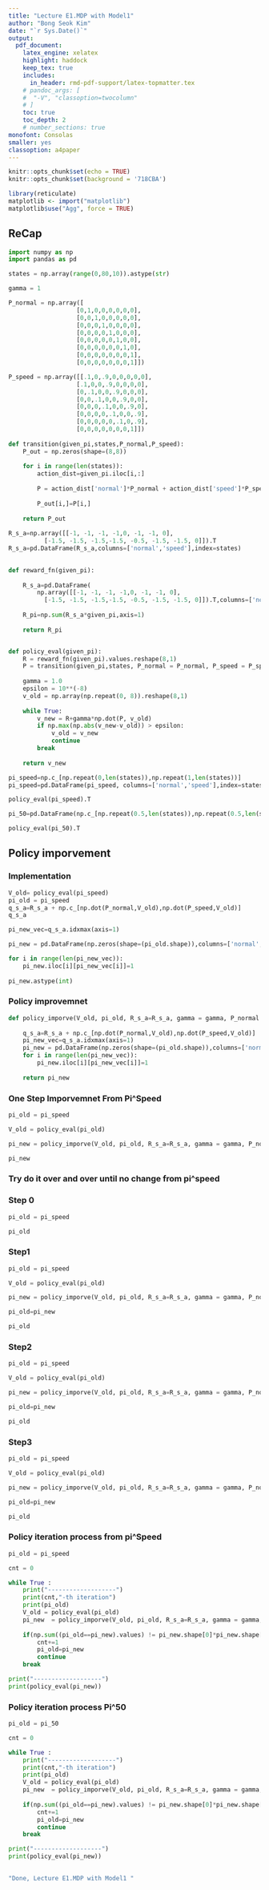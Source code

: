 ```yaml
---
title: "Lecture E1.MDP with Model1"  
author: "Bong Seok Kim"  
date: "`r Sys.Date()`"  
output:   
  pdf_document:  
    latex_engine: xelatex
    highlight: haddock  
    keep_tex: true  
    includes:
      in_header: rmd-pdf-support/latex-topmatter.tex
    # pandoc_args: [
    #  "-V", "classoption=twocolumn"
    # ]
    toc: true   
    toc_depth: 2  
    # number_sections: true  
monofont: Consolas
smaller: yes
classoption: a4paper
---
```


```r
knitr::opts_chunk$set(echo = TRUE)
knitr::opts_chunk$set(background = '718CBA')  
```

```r
library(reticulate)
matplotlib <- import("matplotlib")
matplotlib$use("Agg", force = TRUE)
```

\newpage

## ReCap

```python

import numpy as np
import pandas as pd

states = np.array(range(0,80,10)).astype(str)

gamma = 1

P_normal = np.array([
                   [0,1,0,0,0,0,0,0],
                   [0,0,1,0,0,0,0,0],
                   [0,0,0,1,0,0,0,0],
                   [0,0,0,0,1,0,0,0],
                   [0,0,0,0,0,1,0,0],
                   [0,0,0,0,0,0,1,0],
                   [0,0,0,0,0,0,0,1],
                   [0,0,0,0,0,0,0,1]])

P_speed = np.array([[.1,0,.9,0,0,0,0,0],
                   [.1,0,0,.9,0,0,0,0],
                   [0,.1,0,0,.9,0,0,0],
                   [0,0,.1,0,0,.9,0,0],
                   [0,0,0,.1,0,0,.9,0],
                   [0,0,0,0,.1,0,0,.9],
                   [0,0,0,0,0,.1,0,.9],
                   [0,0,0,0,0,0,0,1]])
                   
def transition(given_pi,states,P_normal,P_speed):
    P_out = np.zeros(shape=(8,8))
    
    for i in range(len(states)):
        action_dist=given_pi.iloc[i,:]
        
        P = action_dist['normal']*P_normal + action_dist['speed']*P_speed
        
        P_out[i,]=P[i,]
        
    return P_out
    
R_s_a=np.array([[-1, -1, -1, -1,0, -1, -1, 0],
          [-1.5, -1.5, -1.5,-1.5, -0.5, -1.5, -1.5, 0]]).T
R_s_a=pd.DataFrame(R_s_a,columns=['normal','speed'],index=states)

    
def reward_fn(given_pi):
    
    R_s_a=pd.DataFrame(
        np.array([[-1, -1, -1, -1,0, -1, -1, 0],
          [-1.5, -1.5, -1.5,-1.5, -0.5, -1.5, -1.5, 0]]).T,columns=['normal','speed'],index=states)
    
    R_pi=np.sum(R_s_a*given_pi,axis=1)
    
    return R_pi


def policy_eval(given_pi):
    R = reward_fn(given_pi).values.reshape(8,1)
    P = transition(given_pi,states, P_normal = P_normal, P_speed = P_speed)
    
    gamma = 1.0
    epsilon = 10**(-8)
    v_old = np.array(np.repeat(0, 8)).reshape(8,1)
    
    while True:
        v_new = R+gamma*np.dot(P, v_old)
        if np.max(np.abs(v_new-v_old)) > epsilon:
            v_old = v_new
            continue
        break
    
    return v_new
```


```python
pi_speed=np.c_[np.repeat(0,len(states)),np.repeat(1,len(states))]
pi_speed=pd.DataFrame(pi_speed, columns=['normal','speed'],index=states)

policy_eval(pi_speed).T

```

```python
pi_50=pd.DataFrame(np.c_[np.repeat(0.5,len(states)),np.repeat(0.5,len(states))], index=states, columns=['normal','speed'])

policy_eval(pi_50).T
```

\newpage

## Policy imporvement

### Implementation
```python
V_old= policy_eval(pi_speed)
pi_old = pi_speed
q_s_a=R_s_a + np.c_[np.dot(P_normal,V_old),np.dot(P_speed,V_old)]
q_s_a

```

```python
pi_new_vec=q_s_a.idxmax(axis=1)

pi_new = pd.DataFrame(np.zeros(shape=(pi_old.shape)),columns=['normal','speed'])

for i in range(len(pi_new_vec)):
    pi_new.iloc[i][pi_new_vec[i]]=1 
    
pi_new.astype(int)
```


### Policy improvemnet

```python

def policy_imporve(V_old, pi_old, R_s_a=R_s_a, gamma = gamma, P_normal = P_normal, P_speed = P_speed):
    
    q_s_a=R_s_a + np.c_[np.dot(P_normal,V_old),np.dot(P_speed,V_old)]
    pi_new_vec=q_s_a.idxmax(axis=1)
    pi_new = pd.DataFrame(np.zeros(shape=(pi_old.shape)),columns=['normal','speed'],index=states)
    for i in range(len(pi_new_vec)):
        pi_new.iloc[i][pi_new_vec[i]]=1 
    
    return pi_new

```

### One Step Imporvemnet From Pi^Speed
```python

pi_old = pi_speed

V_old = policy_eval(pi_old)

pi_new = policy_imporve(V_old, pi_old, R_s_a=R_s_a, gamma = gamma, P_normal = P_normal, P_speed = P_speed)

pi_new
```

### Try do it over and over until no change from pi^speed

### Step 0

```python
pi_old = pi_speed

pi_old

```

### Step1
```python
pi_old = pi_speed

V_old = policy_eval(pi_old)

pi_new = policy_imporve(V_old, pi_old, R_s_a=R_s_a, gamma = gamma, P_normal = P_normal, P_speed = P_speed)

pi_old=pi_new

pi_old
```

### Step2
```python
pi_old = pi_speed

V_old = policy_eval(pi_old)

pi_new = policy_imporve(V_old, pi_old, R_s_a=R_s_a, gamma = gamma, P_normal = P_normal, P_speed = P_speed)

pi_old=pi_new

pi_old
```

### Step3
```python
pi_old = pi_speed

V_old = policy_eval(pi_old)

pi_new = policy_imporve(V_old, pi_old, R_s_a=R_s_a, gamma = gamma, P_normal = P_normal, P_speed = P_speed)

pi_old=pi_new

pi_old
```

### Policy iteration process from pi^Speed

```python
pi_old = pi_speed

cnt = 0 

while True :
    print("-------------------")
    print(cnt,"-th iteration")
    print(pi_old)
    V_old = policy_eval(pi_old)
    pi_new  = policy_imporve(V_old, pi_old, R_s_a=R_s_a, gamma = gamma, P_normal = P_normal, P_speed = P_speed)
    
    if(np.sum((pi_old==pi_new).values) != pi_new.shape[0]*pi_new.shape[1]):
        cnt+=1
        pi_old=pi_new
        continue
    break

print("-------------------")
print(policy_eval(pi_new))   

```


### Policy iteration process Pi^50

```python

pi_old = pi_50

cnt = 0 

while True :
    print("-------------------")
    print(cnt,"-th iteration")
    print(pi_old)
    V_old = policy_eval(pi_old)
    pi_new  = policy_imporve(V_old, pi_old, R_s_a=R_s_a, gamma = gamma, P_normal = P_normal, P_speed = P_speed)
    
    if(np.sum((pi_old==pi_new).values) != pi_new.shape[0]*pi_new.shape[1]):
        cnt+=1
        pi_old=pi_new
        continue
    break

print("-------------------")
print(policy_eval(pi_new))   
    

```

```r
"Done, Lecture E1.MDP with Model1 "
```
